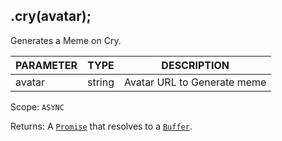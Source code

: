 ## .cry(avatar);
Generates a Meme on Cry.

| PARAMETER   | TYPE   | DESCRIPTION                                    |
| ----------- | ------ | ---------------------------------------------- |
| avatar      | string | Avatar URL to Generate meme                    |

Scope: `ASYNC`

Returns: A [`Promise`](https://developer.mozilla.org/en-US/docs/Web/JavaScript/Reference/Global_Objects/Promise) that resolves to a [`Buffer`](https://nodejs.org/dist/latest/docs/api/buffer.html#buffer_class_buffer).